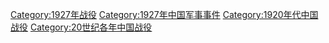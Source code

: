 [[Category:1927年战役|Category:1927年战役]]
[[Category:1927年中国军事事件|Category:1927年中国军事事件]]
[[Category:1920年代中国战役|Category:1920年代中国战役]]
[[Category:20世纪各年中国战役‎|Category:20世纪各年中国战役‎]]